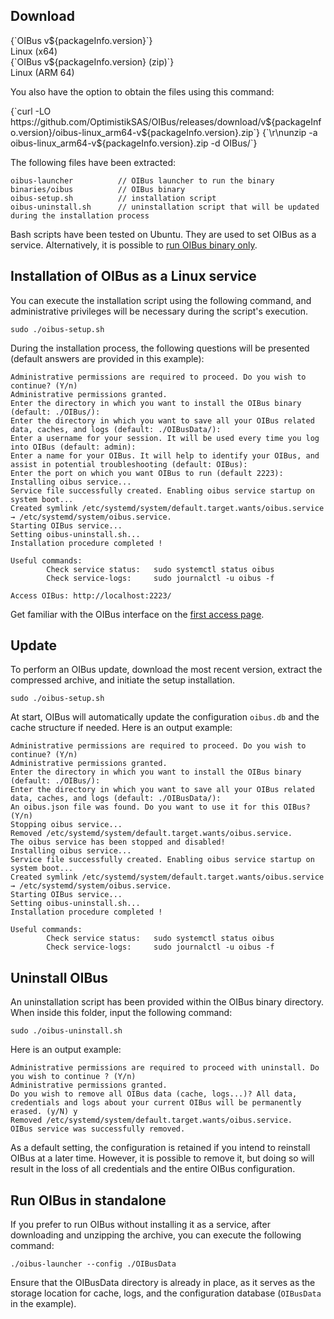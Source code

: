 
## Download

<div style={{ display: 'flex', justifyContent: 'space-around' }}>
  <DownloadButton
    link={`https://github.com/OptimistikSAS/OIBus/releases/download/v${packageInfo.version}/oibus-linux_x64-v${packageInfo.version}.zip`}
  >
    <div>
      <div>{`OIBus v${packageInfo.version}`}</div>
      <div>Linux (x64)</div>
    </div>
  </DownloadButton>
  <DownloadButton
    link={`https://github.com/OptimistikSAS/OIBus/releases/download/v${packageInfo.version}/oibus-linux_arm64-v${packageInfo.version}.zip`}
  >
    <div>
      <div>{`OIBus v${packageInfo.version} (zip)`}</div>
      <div>Linux (ARM 64)</div>
    </div>
  </DownloadButton>
</div>

You also have the option to obtain the files using this command:

<CodeBlock>
  {`curl -LO https://github.com/OptimistikSAS/OIBus/releases/download/v${packageInfo.version}/oibus-linux_arm64-v${packageInfo.version}.zip`}
  {`\r\nunzip -a oibus-linux_arm64-v${packageInfo.version}.zip -d OIBus/`}
</CodeBlock>

The following files have been extracted:

```
oibus-launcher          // OIBus launcher to run the binary
binaries/oibus          // OIBus binary
oibus-setup.sh          // installation script
oibus-uninstall.sh      // uninstallation script that will be updated during the installation process
```

Bash scripts have been tested on Ubuntu. They are used to set OIBus as a service. Alternatively, it is possible to
[run OIBus binary only](#run-oibus-in-standalone).

## Installation of OIBus as a Linux service

You can execute the installation script using the following command, and administrative privileges will be necessary during the script's
execution.

```
sudo ./oibus-setup.sh
```

During the installation process, the following questions will be presented (default answers are provided in this example):

```
Administrative permissions are required to proceed. Do you wish to continue? (Y/n)
Administrative permissions granted.
Enter the directory in which you want to install the OIBus binary (default: ./OIBus/):
Enter the directory in which you want to save all your OIBus related data, caches, and logs (default: ./OIBusData/):
Enter a username for your session. It will be used every time you log into OIBus (default: admin):
Enter a name for your OIBus. It will help to identify your OIBus, and assist in potential troubleshooting (default: OIBus):
Enter the port on which you want OIBus to run (default 2223):
Installing oibus service...
Service file successfully created. Enabling oibus service startup on system boot...
Created symlink /etc/systemd/system/default.target.wants/oibus.service → /etc/systemd/system/oibus.service.
Starting OIBus service...
Setting oibus-uninstall.sh...
Installation procedure completed !

Useful commands:
        Check service status:   sudo systemctl status oibus
        Check service-logs:     sudo journalctl -u oibus -f

Access OIBus: http://localhost:2223/
```

Get familiar with the OIBus interface on the [first access page](./first-access.mdx).

## Update

To perform an OIBus update, download the most recent version, extract the compressed archive, and initiate the setup installation.

```
sudo ./oibus-setup.sh
```

At start, OIBus will automatically update the configuration `oibus.db` and the cache structure if needed. Here is an output example:

```
Administrative permissions are required to proceed. Do you wish to continue? (Y/n)
Administrative permissions granted.
Enter the directory in which you want to install the OIBus binary (default: ./OIBus/):
Enter the directory in which you want to save all your OIBus related data, caches, and logs (default: ./OIBusData/):
An oibus.json file was found. Do you want to use it for this OIBus? (Y/n)
Stopping oibus service...
Removed /etc/systemd/system/default.target.wants/oibus.service.
The oibus service has been stopped and disabled!
Installing oibus service...
Service file successfully created. Enabling oibus service startup on system boot...
Created symlink /etc/systemd/system/default.target.wants/oibus.service → /etc/systemd/system/oibus.service.
Starting OIBus service...
Setting oibus-uninstall.sh...
Installation procedure completed !

Useful commands:
        Check service status:   sudo systemctl status oibus
        Check service-logs:     sudo journalctl -u oibus -f
```

## Uninstall OIBus

An uninstallation script has been provided within the OIBus binary directory. When inside this folder, input the following command:

```
sudo ./oibus-uninstall.sh
```

Here is an output example:

```
Administrative permissions are required to proceed with uninstall. Do you wish to continue ? (Y/n)
Administrative permissions granted.
Do you wish to remove all OIBus data (cache, logs...)? All data, credentials and logs about your current OIBus will be permanently erased. (y/N) y
Removed /etc/systemd/system/default.target.wants/oibus.service.
OIBus service was successfully removed.
```

As a default setting, the configuration is retained if you intend to reinstall OIBus at a later time. However, it is possible to remove it,
but doing so will result in the loss of all credentials and the entire OIBus configuration.

## Run OIBus in standalone

If you prefer to run OIBus without installing it as a service, after downloading and unzipping the archive, you can execute the following
command:

```
./oibus-launcher --config ./OIBusData
```

Ensure that the OIBusData directory is already in place, as it serves as the storage location for cache, logs, and the configuration
database (`OIBusData` in the example).
